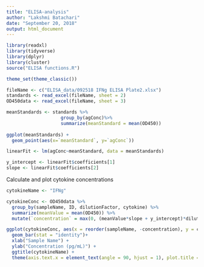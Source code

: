 ```yaml
---
title: "ELISA-analysis"
author: "Lakshmi Batachari"
date: "September 20, 2018"
output: html_document
---
```


```r

library(readxl)
library(tidyverse)
library(dplyr)
library(cluster)
source("ELISA functions.R")

theme_set(theme_classic())

```

```r
fileName <- c("ELISA_data/092518 IFNg ELISA Plate2.xlsx")
standards <- read_excel(fileName, sheet = 2)
OD450data <- read_excel(fileName, sheet = 3)
```

```r
meanStandards <- standards %>%
                    group_by(agConc)%>%
                    summarize(meanStandard = mean(OD450))
 
ggplot(meanStandards) + 
  geom_point(aes(x=`meanStandard`, y=`agConc`))

linearFit <- lm(agConc~meanStandard, data = meanStandards)

y_intercept <- linearFit$coefficients[1]
slope <- linearFit$coefficients[2]


```
Calculate and plot cytokine concentrations
```r
cytokineName <- "IFNg"

cytokineConc <- OD450data %>%
  group_by(sampleName, ID, dilutionFactor, cytokine) %>%
  summarize(meanValue = mean(OD450)) %>%
  mutate(`concentration` = max(0, (meanValue*slope + y_intercept)*dilutionFactor))

ggplot(cytokineConc, aes(x = reorder(sampleName, -concentration), y = concentration)) + 
  geom_bar(stat = "identity")+
  xlab("Sample Name") +
  ylab("Concentration (pg/mL)") + 
  ggtitle(cytokineName) +
  theme(axis.text.x = element_text(angle = 90, hjust = 1), plot.title = element_text(hjust = 0.5))



```





